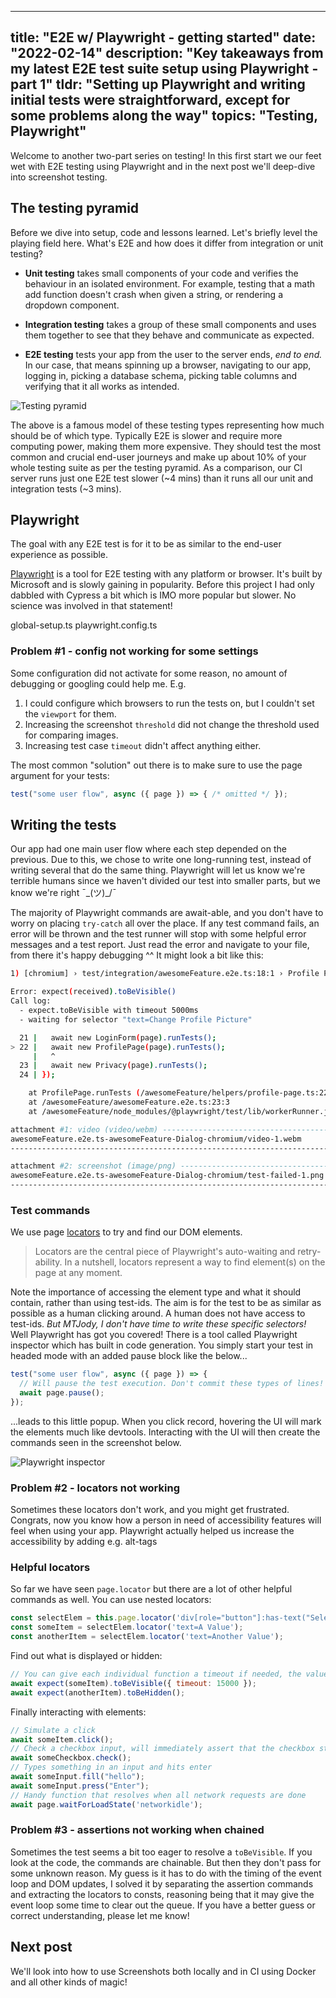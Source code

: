 
---
title: "E2E w/ Playwright - getting started"
date: "2022-02-14"
description: "Key takeaways from my latest E2E test suite setup using Playwright - part 1"
tldr: "Setting up Playwright and writing initial tests were straightforward, except for some problems along the way"
topics: "Testing, Playwright"
---


Welcome to another two-part series on testing! In this first start we our feet wet with E2E testing using Playwright and in the next post we'll deep-dive into screenshot testing.


## The testing pyramid

Before we dive into setup, code and lessons learned. Let's briefly level the playing field here. What's E2E and how does it differ from integration or unit testing?

- **Unit testing** takes small components of your code and verifies the behaviour in an isolated environment. For example, testing that a math add function doesn't crash when given a string, or rendering a dropdown component.

- **Integration testing** takes a group of these small components and uses them together to see that they behave and communicate as expected.

- **E2E testing** tests your app from the user to the server ends, *end to end.* In our case, that means spinning up a browser, navigating to our app, logging in, picking a database schema, picking table columns and verifying that it all works as intended.

![Testing pyramid](/images/e2e-playwright-test-pyramid.png)

The above is a famous model of these testing types representing how much should be of which type. Typically E2E is slower and require more computing power, making them more expensive. They should test the most common and crucial end-user journeys and make up about 10% of your whole testing suite as per the testing pyramid. As a comparison, our CI server runs just one E2E test slower (~4 mins) than it runs all our unit and integration tests (~3 mins).

## Playwright

The goal with any E2E test is for it to be as similar to the end-user experience as possible.

[Playwright](https://playwright.dev/) is a tool for E2E testing with any platform or browser. It's built by Microsoft and is slowly gaining in popularity. Before this project I had only dabbled with Cypress a bit which is IMO more popular but slower. No science was involved in that statement!


global-setup.ts
playwright.config.ts

### Problem #1 - config not working for some settings

Some configuration did not activate for some reason, no amount of debugging or googling could help me. E.g.
1. I could configure which browsers to run the tests on, but I couldn't set the `viewport` for them.
2. Increasing the screenshot `threshold` did not change the threshold used for comparing images.
3. Increasing test case `timeout` didn't affect anything either. 

The most common "solution" out there is to make sure to use the page argument for your tests:

```js
test("some user flow", async ({ page }) => { /* omitted */ });
```

## Writing the tests

Our app had one main user flow where each step depended on the previous. Due to this, we chose to write one long-running test, instead of writing several that do the same thing. Playwright will let us know we're terrible humans since we haven't divided our test into smaller parts, but we know we're right ¯\_(ツ)_/¯

The majority of Playwright commands are await-able, and you don't have to worry on placing `try-catch` all over the place. If any test command fails, an error will be thrown and the test runner will stop with some helpful error messages and a test report. Just read the error and navigate to your file, from there it's happy debugging ^^ It might look a bit like this:


```bash
1) [chromium] › test/integration/awesomeFeature.e2e.ts:18:1 › Profile Page =======

Error: expect(received).toBeVisible()
Call log:
  - expect.toBeVisible with timeout 5000ms
  - waiting for selector "text=Change Profile Picture"

  21 |   await new LoginForm(page).runTests();
> 22 |   await new ProfilePage(page).runTests();
     |   ^
  23 |   await new Privacy(page).runTests();
  24 | });

    at ProfilePage.runTests (/awesomeFeature/helpers/profile-page.ts:22:34)
    at /awesomeFeature/awesomeFeature.e2e.ts:23:3
    at /awesomeFeature/node_modules/@playwright/test/lib/workerRunner.js:529:7

attachment #1: video (video/webm) ------------------------------------------------
awesomeFeature.e2e.ts-awesomeFeature-Dialog-chromium/video-1.webm
----------------------------------------------------------------------------------

attachment #2: screenshot (image/png) --------------------------------------------
awesomeFeature.e2e.ts-awesomeFeature-Dialog-chromium/test-failed-1.png
----------------------------------------------------------------------------------
```

### Test commands

We use page [locators](https://playwright.dev/docs/api/class-locator) to try and find our DOM elements.

> Locators are the central piece of Playwright's auto-waiting and retry-ability. In a nutshell, locators represent a way to find element(s) on the page at any moment.
> 

Note the importance of accessing the element type and what it should contain, rather than using test-ids. The aim is for the test to be as similar as possible as a human clicking around. A human does not have access to test-ids. *But MTJody, I don't have time to write these specific selectors!* Well Playwright has got you covered! There is a tool called Playwright inspector which has built in code generation. You simply start your test in headed mode with an added pause block like the below...

```js
test("some user flow", async ({ page }) => {
  // Will pause the test execution. Don't commit these types of lines!
  await page.pause();
});
```

...leads to this little popup. When you click record, hovering the UI will mark the elements much like devtools. Interacting with the UI will then create the commands seen in the screenshot below.

![Playwright inspector](/images/e2e-playwright-inspector.png)

### Problem #2 - locators not working
Sometimes these locators don't work, and you might get frustrated. Congrats, now you know how a person in need of accessibility features will feel when using your app. Playwright actually helped us increase the accessibility by adding e.g. alt-tags

### Helpful locators

So far we have seen `page.locator` but there are a lot of other helpful commands as well. You can use nested locators:


```js
const selectElem = this.page.locator('div[role="button"]:has-text("Select A Value")');
const someItem = selectElem.locator('text=A Value');
const anotherItem = selectElem.locator('text=Another Value');
```

Find out what is displayed or hidden:


```js
// You can give each individual function a timeout if needed, the value is number of ms.
await expect(someItem).toBeVisible({ timeout: 15000 });
await expect(anotherItem).toBeHidden();
```

Finally interacting with elements:

```js
// Simulate a click
await someItem.click();
// Check a checkbox input, will immediately assert that the checkbox state was toggled
await someCheckbox.check();
// Types something in an input and hits enter
await someInput.fill("hello");
await someInput.press("Enter");
// Handy function that resolves when all network requests are done
await page.waitForLoadState('networkidle');
```

### Problem #3 - assertions not working when chained

Sometimes the test seems a bit too eager to resolve a `toBeVisible`. If you look at the code, the commands are chainable. But then they don't pass for some unknown reason. My guess is it has to do with the timing of the event loop and DOM updates, I solved it by separating the assertion commands and extracting the locators to consts, reasoning being that it may give the event loop some time to clear out the queue. If you have a better guess or correct understanding, please let me know!

## Next post

We'll look into how to use Screenshots both locally and in CI using Docker and all other kinds of magic!
